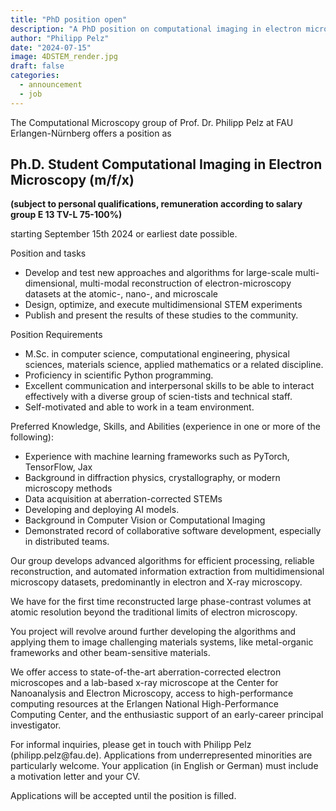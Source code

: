 ```yaml
---
title: "PhD position open"
description: "A PhD position on computational imaging in electron microscopy is available starting September 15th"
author: "Philipp Pelz"
date: "2024-07-15"
image: 4DSTEM_render.jpg
draft: false
categories:
  - announcement
  - job
---
```


The Computational Microscopy group of Prof. Dr. Philipp Pelz at FAU Erlangen-Nürnberg offers a position as 

## Ph.D. Student Computational Imaging in Electron Microscopy (m/f/x) 
**(subject to personal qualifications, remuneration according to salary group E 13 TV-L 75-100%)**

starting September 15th 2024 or earliest date possible. 

Position and tasks

-	Develop and test new approaches and algorithms for large-scale multi-dimensional, multi-modal reconstruction of electron-microscopy datasets at the atomic-, nano-, and microscale
-	Design, optimize, and execute multidimensional STEM experiments
-	Publish and present the results of these studies to the community.

Position Requirements

-	M.Sc. in computer science, computational engineering, physical sciences, materials science, applied mathematics or a related discipline.
-	Proficiency in scientific Python programming.
-	Excellent communication and interpersonal skills to be able to interact effectively with a diverse group of scien-tists and technical staff.
-	Self-motivated and able to work in a team environment.

Preferred Knowledge, Skills, and Abilities (experience in one or more of the following):

-	Experience with machine learning frameworks such as PyTorch, TensorFlow, Jax
-	Background in diffraction physics, crystallography, or modern microscopy methods 
-	Data acquisition at aberration-corrected STEMs
-	Developing and deploying AI models.
-	Background in Computer Vision or Computational Imaging
-	Demonstrated record of collaborative software development, especially in distributed teams.

Our group develops advanced algorithms for efficient processing, reliable reconstruction, and automated information extraction from multidimensional microscopy datasets, predominantly in electron and X-ray microscopy. 

We have for the first time reconstructed large phase-contrast volumes at atomic resolution beyond the traditional limits of electron microscopy. 

You project will revolve around further developing the algorithms and applying them to image challenging materials systems, like metal-organic frameworks and other beam-sensitive materials. 

We offer access to state-of-the-art aberration-corrected electron microscopes and a lab-based x-ray microscope at the Center for Nanoanalysis and Electron Microscopy, access to high-performance computing resources at the Erlangen National High-Performance Computing Center, and the enthusiastic support of an early-career principal investigator.

For informal inquiries, please get in touch with Philipp Pelz (philipp.pelz@fau.de). Applications from underrepresented minorities are particularly welcome. Your application (in English or German) must include a motivation letter and your CV.

Applications will be accepted until the position is filled. 
